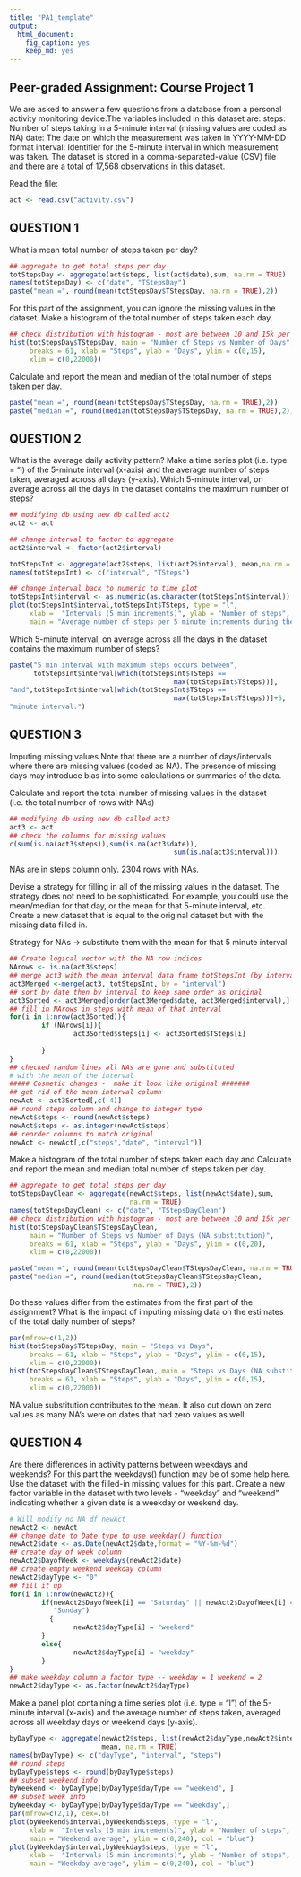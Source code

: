 ---
title: "PA1_template"
output: 
  html_document: 
    fig_caption: yes
    keep_md: yes
---


## Peer-graded Assignment: Course Project 1

We are asked to answer a few questions from a database from a personal activity 
monitoring device.The variables included in this dataset are:
steps: Number of steps taking in a 5-minute interval (missing values are coded as NA)
date: The date on which the measurement was taken in YYYY-MM-DD format
interval: Identifier for the 5-minute interval in which measurement was taken.
The dataset is stored in a comma-separated-value (CSV) file and there are a 
total of 17,568 observations in this dataset.


Read the file:
```{r act}
act <- read.csv("activity.csv")
```


################################################################################

## QUESTION 1

What is mean total number of steps taken per day?

```{r aggregateAct}
## aggregate to get total steps per day
totStepsDay <- aggregate(act$steps, list(act$date),sum, na.rm = TRUE)
names(totStepsDay) <- c("date", "TStepsDay")
paste("mean =", round(mean(totStepsDay$TStepsDay, na.rm = TRUE),2))
```


For this part of the assignment, you can ignore the missing values in the 
dataset.
Make a histogram of the total number of steps taken each day.
```{r histogramAct}
## check distribution with histogram - most are between 10 and 15k per day
hist(totStepsDay$TStepsDay, main = "Number of Steps vs Number of Days", 
     breaks = 61, xlab = "Steps", ylab = "Days", ylim = c(0,15),
     xlim = c(0,22000))
```

Calculate and report the mean and median of the total number of steps taken per 
day.
```{r mean/medianAct}
paste("mean =", round(mean(totStepsDay$TStepsDay, na.rm = TRUE),2))
paste("median =", round(median(totStepsDay$TStepsDay, na.rm = TRUE),2))
```

###############################################################################

## QUESTION 2

What is the average daily activity pattern?
Make a time series plot (i.e. type = "l) of the 5-minute interval (x-axis) 
and the average number of steps taken, averaged across all days (y-axis).
Which 5-minute interval, on average across all the days in the dataset 
contains the maximum number of steps?


```{r dailyAct2}
## modifying db using new db called act2
act2 <- act

## change interval to factor to aggregate
act2$interval <- factor(act2$interval)

totStepsInt <- aggregate(act2$steps, list(act2$interval), mean,na.rm = TRUE)
names(totStepsInt) <- c("interval", "TSteps")

## change interval back to numeric to time plot
totStepsInt$interval <- as.numeric(as.character(totStepsInt$interval))
plot(totStepsInt$interval,totStepsInt$TSteps, type = "l", 
     xlab =  "Intervals (5 min increments)", ylab = "Number of steps", 
     main = "Average number of steps per 5 minute increments during the day")
```

Which 5-minute interval, on average across all the days in the dataset 
contains the maximum number of steps?

```{r maxintAct2}
paste("5 min interval with maximum steps occurs between", 
      totStepsInt$interval[which(totStepsInt$TSteps == 
                                         max(totStepsInt$TSteps))],
"and",totStepsInt$interval[which(totStepsInt$TSteps == 
                                         max(totStepsInt$TSteps))]+5,
"minute interval.")
```

################################################################################

## QUESTION 3

Imputing missing values
Note that there are a number of days/intervals where there are missing values
(coded as NA). The presence of missing days may introduce bias into some
calculations or summaries of the data.






Calculate and report the total number of missing values in the dataset
(i.e. the total number of rows with NAs)
```{r NAsAct3}
## modifying db using new db called act3
act3 <- act
## check the columns for missing values
c(sum(is.na(act3$steps)),sum(is.na(act3$date)),
                                         sum(is.na(act3$interval)))
```


NAs are in steps column only. 2304 rows with NAs.


Devise a strategy for filling in all of the missing values in the dataset.
The strategy does not need to be sophisticated. For example,
you could use the mean/median for that day, or the mean for that 5-minute
interval, etc.
Create a new dataset that is equal to the original dataset but with the
missing data filled in.

Strategy for NAs -> substitute them with the mean for that 5 minute interval

```{r noNAsAct3}
## Create logical vector with the NA row indices
NArows <- is.na(act3$steps)
## merge act3 with the mean interval data frame totStepsInt (by interval)
act3Merged <-merge(act3, totStepsInt, by = "interval")
## sort by date then by interval to keep same order as original 
act3Sorted <- act3Merged[order(act3Merged$date, act3Merged$interval),]
## fill in NArows in steps with mean of that interval
for(i in 1:nrow(act3Sorted)){
        if (NArows[i]){
                act3Sorted$steps[i] <- act3Sorted$TSteps[i] 
                
        }
}
## checked random lines all NAs are gone and substituted 
# with the mean of the interval
##### Cosmetic changes -  make it look like original #######
## get rid of the mean interval column 
newAct <- act3Sorted[,c(-4)]
## round steps column and change to integer type
newAct$steps <- round(newAct$steps)
newAct$steps <- as.integer(newAct$steps)
## reorder columns to match original
newAct <- newAct[,c("steps","date", "interval")]
```

Make a histogram of the total number of steps taken each day and Calculate
and report the mean and median total number of steps taken per day.
```{r histogramAct3}
## aggregate to get total steps per day
totStepsDayClean <- aggregate(newAct$steps, list(newAct$date),sum, 
                              na.rm = TRUE)
names(totStepsDayClean) <- c("date", "TStepsDayClean")
## check distribution with histogram - most are between 10 and 15k per day
hist(totStepsDayClean$TStepsDayClean, 
     main = "Number of Steps vs Number of Days (NA substitution)", 
     breaks = 61, xlab = "Steps", ylab = "Days", ylim = c(0,20),
     xlim = c(0,22000))
```


```{r mean/medianAct3}
paste("mean =", round(mean(totStepsDayClean$TStepsDayClean, na.rm = TRUE),2))
paste("median =", round(median(totStepsDayClean$TStepsDayClean, 
                               na.rm = TRUE),2))
```

Do these values differ from the estimates from the first part of the
assignment? What is the impact of imputing missing data on the estimates
of the total daily number of steps?
```{r compareAct3}
par(mfrow=c(1,2))
hist(totStepsDay$TStepsDay, main = "Steps vs Days", 
     breaks = 61, xlab = "Steps", ylab = "Days", ylim = c(0,15),
     xlim = c(0,22000))
hist(totStepsDayClean$TStepsDayClean, main = "Steps vs Days (NA substitution)", 
     breaks = 61, xlab = "Steps", ylab = "Days", ylim = c(0,15),
     xlim = c(0,22000))
```

NA value substitution contributes to the mean. 
It also cut down on zero values as many NA's were on dates that had zero values 
as well.

################################################################################

## QUESTION 4

Are there differences in activity patterns between weekdays and weekends?
For this part the weekdays() function may be of some help here.
Use the dataset with the filled-in missing values for this part.
Create a new factor variable in the dataset with two levels - "weekday"
and "weekend" indicating whether a given date is a weekday or weekend day.

```{r daytypeNewAct2}
# Will modify no NA df newAct
newAct2 <- newAct
## change date to Date type to use weekday() function
newAct2$date <- as.Date(newAct2$date,format = "%Y-%m-%d")
## create day of week column
newAct2$DayofWeek <- weekdays(newAct2$date)
## create empty weekend weekday column
newAct2$dayType <- "0"
## fill it up
for(i in 1:nrow(newAct2)){
        if(newAct2$DayofWeek[i] == "Saturday" || newAct2$DayofWeek[i] == 
           "Sunday")
          {
                newAct2$dayType[i] = "weekend"
        }
        else{
                newAct2$dayType[i] = "weekday"
        }
}
## make weekday column a factor type -- weekday = 1 weekend = 2
newAct2$dayType <- as.factor(newAct2$dayType)
```

Make a panel plot containing a time series plot (i.e. type = "l")
of the 5-minute interval (x-axis) and the average number of steps taken,
averaged across all weekday days or weekend days (y-axis).
```{r aggregateplotNewAct2}
byDayType <- aggregate(newAct2$steps, list(newAct2$dayType,newAct2$interval), 
                       mean, na.rm = TRUE)
names(byDayType) <- c("dayType", "interval", "steps")
## round steps
byDayType$steps <- round(byDayType$steps)
## subset weekend info
byWeekend <- byDayType[byDayType$dayType == "weekend", ]
## subset week info
byWeekday <- byDayType[byDayType$dayType == "weekday",]
par(mfrow=c(2,1), cex=.6)
plot(byWeekend$interval,byWeekend$steps, type = "l", 
     xlab =  "Intervals (5 min increments)", ylab = "Number of steps", 
     main = "Weekend average", ylim = c(0,240), col = "blue")
plot(byWeekday$interval,byWeekday$steps, type = "l", 
     xlab =  "Intervals (5 min increments)", ylab = "Number of steps", 
     main = "Weekday average", ylim = c(0,240), col = "blue")
```




























